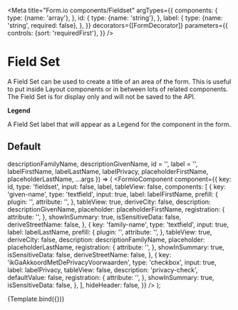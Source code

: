 
<Meta
  title="Form.io components/Fieldset"
  argTypes={{
    components: {
      type: {name: 'array'},
    },
    id: {
      type: {name: 'string'},
    },
    label: {
      type: {name: 'string', required: false},
    },
  }}
  decorators={[FormDecorator]}
  parameters={{
    controls: {sort: 'requiredFirst'},
  }}
/>

# Field Set

A Field Set can be used to create a title of an area of the form. This is useful to put inside
Layout components or in between lots of related components. The Field Set is for display only and
will not be saved to the API.

**Legend**

A Field Set label that will appear as a Legend for the component in the form.

## Default

  descriptionFamilyName,
  descriptionGivenName,
  id = '',
  label = '',
  labelFirstName,
  labelLastName,
  labelPrivacy,
  placeholderFirstName,
  placeholderLastName,
  ...args
}) => (
  <FormioComponent
    component={{
      key: id,
      type: 'fieldset',
      input: false,
      label,
      tableView: false,
      components: [
        {
          key: 'given-name',
          type: 'textfield',
          input: true,
          label: labelFirstName,
          prefill: {
            plugin: '',
            attribute: '',
          },
          tableView: true,
          deriveCity: false,
          description: descriptionGivenName,
          placeholder: placeholderFirstName,
          registration: {
            attribute: '',
          },
          showInSummary: true,
          isSensitiveData: false,
          deriveStreetName: false,
        },
        {
          key: 'family-name',
          type: 'textfield',
          input: true,
          label: labelLastName,
          prefill: {
            plugin: '',
            attribute: '',
          },
          tableView: true,
          deriveCity: false,
          description: descriptionFamilyName,
          placeholder: placeholderLastName,
          registration: {
            attribute: '',
          },
          showInSummary: true,
          isSensitiveData: false,
          deriveStreetName: false,
        },
        {
          key: 'ikGaAkkoordMetDePrivacyVoorwaarden',
          type: 'checkbox',
          input: true,
          label: labelPrivacy,
          tableView: false,
          description: 'privacy-check',
          defaultValue: false,
          registration: {
            attribute: '',
          },
          showInSummary: true,
          isSensitiveData: false,
        },
      ],
      hideHeader: false,
    }}
  />
);

<Canvas>
  <Story
    name="Default"
    args={{
      descriptionFamilyName: 'family-name',
      descriptionGivenName: 'given-name',
      id: 'veldengroep1',
      label: 'Uw keuzevelden',
      labelFirstName: 'Voornaam',
      labelLastName: 'Achternaam',
      labelPrivacy: 'Ik ga akkoord met de privacy-voorwaarden',
      placeholderFirstName: 'voornaam...',
      placeholderLastName: 'achternaam...',
    }}
  >
    {Template.bind({})}
  </Story>
</Canvas>

<ArgsTable story="Default" />

